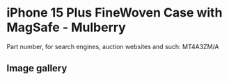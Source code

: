 
# iPhone 15 Plus FineWoven Case with MagSafe - Mulberry

Part number, for search engines, auction websites and such: MT4A3ZM/A

## Image gallery

<div style={{ width: "768px" }}>
  <GalleryComponent
    images={[
      {
        original: "/everysource/MT4A3.png",
        thumbnail: "/everypreview/MT4A3.png",
      },
      {
        original: "/everysource/MT4A3_AV1.png",
        thumbnail: "/everypreview/MT4A3_AV1.png",
      },
      {
        original: "/everysource/MT4A3_AV2.png",
        thumbnail: "/everypreview/MT4A3_AV2.png",
      },
      {
        original: "/everysource/MT4A3_AV3.png",
        thumbnail: "/everypreview/MT4A3_AV3.png",
      },
      {
        original: "/everysource/MT4A3_AV4.png",
        thumbnail: "/everypreview/MT4A3_AV4.png",
      }
    ]}
  />
</div>